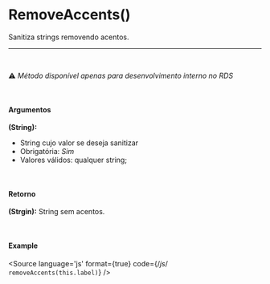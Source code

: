
<Meta title="Utils/Methods/RemoveAccents()"/>

# RemoveAccents()

Sanitiza strings removendo acentos.

<hr />
<br />

⚠️ *Método disponível apenas para desenvolvimento interno no RDS*

<br />

#### Argumentos

**(String):**
- String cujo valor se deseja sanitizar
- Obrigatória: *Sim*
- Valores válidos: qualquer string;

<br />

#### Retorno

**(Strgin):** String sem acentos.

<br />

#### Example

<Story name="RemoveAccents">
</Story>

<Source
  language='js'
  format={true}
  code={/*js*/ `
  removeAccents(this.label)
`}
/>

